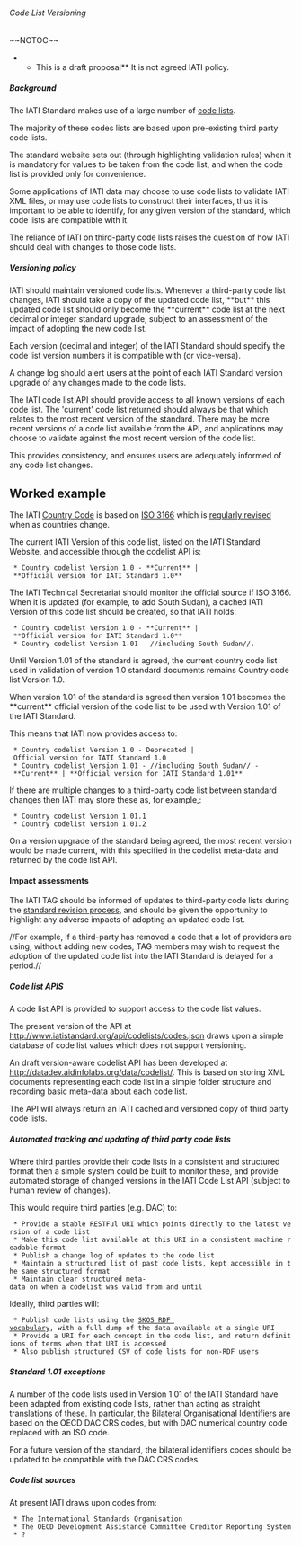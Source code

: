 ====== Code List Versioning ======
~~NOTOC~~
<note important>
**This is a draft proposal** It is not agreed IATI policy. 
</note>

===== Background =====

The IATI Standard makes use of a large number of [[http://iatistandard.org/standard/codelists|code lists]]. 

The majority of these codes lists are based upon pre-existing third party code lists. 

The standard website sets out (through highlighting validation rules) when it is mandatory for values to be taken from the code list, and when the code list is provided only for convenience. 

Some applications of IATI data may choose to use code lists to validate IATI XML files, or may use code lists to construct their interfaces, thus it is important to be able to identify, for any given version of the standard, which code lists are compatible with it. 

The reliance of IATI on third-party code lists raises the question of how IATI should deal with changes to those code lists. 


===== Versioning policy =====
<note>
IATI should maintain versioned code lists. Whenever a third-party code list changes, IATI should take a copy of the updated code list, **but** this updated code list should only become the **current** code list at the next decimal or integer standard upgrade, subject to an assessment of the impact of adopting the new code list. 

Each version (decimal and integer) of the IATI Standard should specify the code list version numbers it is compatible with (or vice-versa).

A change log should alert users at the point of each IATI Standard version upgrade of any changes made to the code lists. 

The IATI code list API should provide access to all known versions of each code list. The 'current' code list returned should always be that which relates to the most recent version of the standard. There may be more recent versions of a code list available from the API, and applications may choose to validate against the most recent version of the code list. 

This provides consistency, and ensures users are adequately informed of any code list changes. 

== Worked example ==

The IATI [[http://iatistandard.org/codelists/country|Country Code]] is based on [[http://www.iso.org/iso/country_codes/iso_3166_code_lists.htm|ISO 3166]] which is [[http://www.iso.org/iso/country_codes/updates_on_iso_3166/tracking_changes_in_iso_3166-2.htm|regularly revised]] when as countries change.

The current IATI Version of this code list, listed on the IATI Standard Website, and accessible through the codelist API is:

  * Country codelist Version 1.0 - **Current** | **Official version for IATI Standard 1.0**

The IATI Technical Secretariat should monitor the official source if ISO 3166. When it is updated (for example, to add South Sudan), a cached IATI Version of this code list should be created, so that IATI holds:

  * Country codelist Version 1.0 - **Current** | **Official version for IATI Standard 1.0**
  * Country codelist Version 1.01 - //including South Sudan//.

Until Version 1.01 of the standard is agreed, the current country code list used in validation of version 1.0 standard documents remains Country code list Version 1.0.

When version 1.01 of the standard is agreed then version 1.01 becomes the **current** official version of the code list to be used with Version 1.01 of the IATI Standard. 

This means that IATI now provides access to:

  * Country codelist Version 1.0 - Deprecated | Official version for IATI Standard 1.0
  * Country codelist Version 1.01 - //including South Sudan// - **Current** | **Official version for IATI Standard 1.01**

If there are multiple changes to a third-party code list between standard changes then IATI may store these as, for example,:

  * Country codelist Version 1.01.1
  * Country codelist Version 1.01.2

On a version upgrade of the standard being agreed, the most recent version would be made current, with this specified in the codelist meta-data and returned by the code list API. 
</note>
==== Impact assessments ====

The IATI TAG should be informed of updates to third-party code lists during the [[standard:revision:start|standard revision process]], and should be given the opportunity to highlight any adverse impacts of adopting an updated code list. 

//For example, if a third-party has removed a code that a lot of providers are using, without adding new codes, TAG members may wish to request the adoption of the updated code list into the IATI Standard is delayed for a period.//


===== Code list APIS =====

A code list API is provided to support access to the code list values. 

The present version of the API at [[http://www.iatistandard.org/api/codelists/codes.json]] draws upon a simple database of code list values which does not support versioning. 

An draft version-aware codelist API has been developed at [[http://datadev.aidinfolabs.org/data/codelist/]]. This is based on storing XML documents representing each code list in a simple folder structure and recording basic meta-data about each code list.

The API will always return an IATI cached and versioned copy of third party code lists. 

===== Automated tracking and updating of third party code lists =====

Where third parties provide their code lists in a consistent and structured format then a simple system could be built to monitor these, and provide automated storage of changed versions in the IATI Code List API (subject to human review of changes).

This would require third parties (e.g. DAC) to:

  * Provide a stable RESTFul URI which points directly to the latest version of a code list
  * Make this code list available at this URI in a consistent machine readable format
  * Publish a change log of updates to the code list
  * Maintain a structured list of past code lists, kept accessible in the same structured format
  * Maintain clear structured meta-data on when a codelist was valid from and until

Ideally, third parties will:
  * Publish code lists using the [[http://www.w3.org/2004/02/skos/|SKOS RDF vocabulary]], with a full dump of the data available at a single URI
  * Provide a URI for each concept in the code list, and return definitions of terms when that URI is accessed
  * Also publish structured CSV of code lists for non-RDF users


===== Standard 1.01 exceptions =====

A number of the code lists used in Version 1.01 of the IATI Standard have been adapted from existing code lists, rather than acting as straight translations of these. In particular, the [[http://iatistandard.org/codelists/organisation_identifier_bilateral|Bilateral Organisational Identifiers]] are based on the OECD DAC CRS codes, but with DAC numerical country code replaced with an ISO code. 

For a future version of the standard, the bilateral identifiers codes should be updated to be compatible with the DAC CRS codes. 

===== Code list sources =====

At present IATI draws upon codes from:

  * The International Standards Organisation
  * The OECD Development Assistance Committee Creditor Reporting System
  * ? 